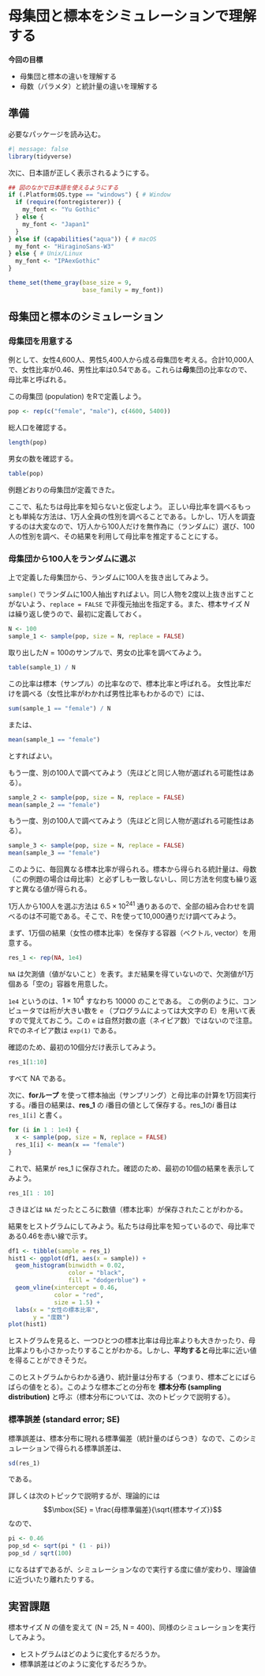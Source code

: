 # 母集団と標本をシミュレーションで理解する

**今回の目標**

-   母集団と標本の違いを理解する
-   母数（パラメタ）と統計量の違いを理解する

## 準備 {#sec-prep10}

必要なパッケージを読み込む。

```r
#| message: false
library(tidyverse)
```

次に、日本語が正しく表示されるようにする。

```r
## 図のなかで日本語を使えるようにする
if (.Platform$OS.type == "windows") { # Window
  if (require(fontregisterer)) {
    my_font <- "Yu Gothic"
  } else {
    my_font <- "Japan1"
  }
} else if (capabilities("aqua")) { # macOS
  my_font <- "HiraginoSans-W3"
} else { # Unix/Linux
  my_font <- "IPAexGothic"
}

theme_set(theme_gray(base_size = 9,
                     base_family = my_font))
```

## 母集団と標本のシミュレーション {#sec-simpopnsample}

### 母集団を用意する {#sec-pop10}

例として、女性4,600人、男性5,400人から成る母集団を考える。合計10,000人で、女性比率が0.46、男性比率は0.54である。これらは**母**集団の比率なので、母比率と呼ばれる。

この母集団 (population) をRで定義しよう。

```r
pop <- rep(c("female", "male"), c(4600, 5400))
```

総人口を確認する。

```r
length(pop)
```

男女の数を確認する。

```r
table(pop)
```

例題どおりの母集団が定義できた。

ここで、私たちは母比率を知らないと仮定しよう。 正しい母比率を調べるもっとも単純な方法は、1万人全員の性別を調べることである。しかし、1万人を調査するのは大変なので、1万人から100人だけを無作為に（ランダムに）選び、100人の性別を調べ、その結果を利用して母比率を推定することにする。

### 母集団から100人をランダムに選ぶ {#sec-sampling}

上で定義した母集団から、ランダムに100人を抜き出してみよう。

`sample()` でランダムに100人抽出すればよい。同じ人物を2度以上抜き出すことがないよう、`replace = FALSE` で非復元抽出を指定する。また、標本サイズ $N$ は繰り返し使うので、最初に定義しておく。

```r
N <- 100
sample_1 <- sample(pop, size = N, replace = FALSE)
```

取り出した$N=100$のサンプルで、男女の比率を調べてみよう。

```r
table(sample_1) / N
```

この比率は標本（サンプル）の比率なので、標本比率と呼ばれる。 女性比率だけを調べる（女性比率がわかれば男性比率もわかるので）には、

```r
sum(sample_1 == "female") / N
```

または、

```r
mean(sample_1 == "female")
```

とすればよい。

もう一度、別の100人で調べてみよう（先ほどと同じ人物が選ばれる可能性はある）。

```r
sample_2 <- sample(pop, size = N, replace = FALSE)
mean(sample_2 == "female")
```

もう一度、別の100人で調べてみよう（先ほどと同じ人物が選ばれる可能性はある）。

```r
sample_3 <- sample(pop, size = N, replace = FALSE)
mean(sample_3 == "female")
```

このように、毎回異なる標本比率が得られる。標本から得られる統計量は、母数（この例題の場合は母比率）と必ずしも一致しないし、同じ方法を何度も繰り返すと異なる値が得られる。

1万人から100人を選ぶ方法は $6.5 \times 10^{241}$ 通りあるので、全部の組み合わせを調べるのは不可能である。そこで、Rを使って10,000通りだけ調べてみよう。

まず、1万個の結果（女性の標本比率）を保存する容器（ベクトル, vector）を用意する。

```r
res_1 <- rep(NA, 1e4) 
```

`NA` は欠測値（値がないこと）を表す。まだ結果を得ていないので、欠測値が1万個ある「空の」容器を用意した。

::: callout-tip
`1e4` というのは、$1 \times 10^4$ すなわち 10000 のことである。 この例のように、コンピュータでは桁が大きい数を `e` （プログラムによっては大文字の E）を用いて表すので覚えておこう。この `e` は自然対数の底（ネイピア数）ではないので注意。 Rでのネイピア数は `exp(1)` である。
:::

確認のため、最初の10個分だけ表示してみよう。

```r
res_1[1:10]
```

すべて NA である。

次に、**forループ** を使って標本抽出（サンプリング）と母比率の計算を1万回実行する。$i$番目の結果は、**res_1** の $i$番目の値として保存する。res_1の$i$ 番目は `res_1[i]` と書く。

```r
for (i in 1 : 1e4) {
  x <- sample(pop, size = N, replace = FALSE)
  res_1[i] <- mean(x == "female")
}
```

これで、結果が res_1 に保存された。確認のため、最初の10個の結果を表示してみよう。

```r
res_1[1 : 10]
```

さきほどは `NA` だったところに数値（標本比率）が保存されたことがわかる。

結果をヒストグラムにしてみよう。私たちは母比率を知っているので、母比率である0.46を赤い線で示す。

```r
df1 <- tibble(sample = res_1)
hist1 <- ggplot(df1, aes(x = sample)) +
  geom_histogram(binwidth = 0.02, 
                 color = "black", 
                 fill = "dodgerblue") +
  geom_vline(xintercept = 0.46, 
             color = "red", 
             size = 1.5) +
  labs(x = "女性の標本比率", 
       y = "度数")
plot(hist1)
```

ヒストグラムを見ると、一つひとつの標本比率は母比率よりも大きかったり、母比率よりも小さかったりすることがわかる。しかし、**平均すると**母比率に近い値を得ることができそうだ。

このヒストグラムからわかる通り、統計量は分布する（つまり、標本ごとにばらばらの値をとる）。このような標本ごとの分布を **標本分布 (sampling distribution)** と呼ぶ（標本分布については、次のトピックで説明する）。

### 標準誤差 (standard error; SE) {#sec-se1}

標準誤差は、標本分布に現れる標準偏差（統計量のばらつき）なので、このシミュレーションで得られる標準誤差は、

```r
sd(res_1)
```

である。

詳しくは次のトピックで説明するが、理論的には $$\mbox{SE} = \frac{母標準偏差}{\sqrt{標本サイズ}}$$ なので、

```r
pi <- 0.46
pop_sd <- sqrt(pi * (1 - pi))
pop_sd / sqrt(100)
```

になるはずであるが、シミュレーションなので実行する度に値が変わり、理論値に近づいたり離れたりする。

## 実習課題 {#sec-ex10}

標本サイズ $N$ の値を変えて (N = 25, N = 400)、同様のシミュレーションを実行してみよう。

-   ヒストグラムはどのように変化するだろうか。
-   標準誤差はどのように変化するだろうか。
